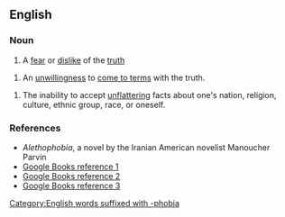 ==English==
{{rfc|en|citations need proper formatting; one is a mention}}

===Noun===
{{en-noun|-}}

# A [[fear]] or [[dislike]] of the [[truth]]

# An [[unwillingness]] to [[come to terms]] with the truth.

# The inability to accept [[unflattering]] facts about one's nation, religion, culture, ethnic group, race, or oneself.

===References===
* ''Alethophobia'', a novel by the Iranian American novelist Manoucher Parvin
* [http://books.google.com/books?id=hUwaAAAAIAAJ&q=alethophobia&dq=alethophobia&pgis=1 Google Books reference 1]
* [http://books.google.com/books?id=teUEAAAAQAAJ&pg=PA10&dq=alethophobia Google Books reference 2]
* [http://books.google.com/books?id=vLIVAAAAYAAJ&pg=PA202&dq=alethophobia Google Books reference 3]

[[Category:English words suffixed with -phobia]]